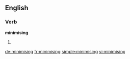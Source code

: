 ==English==

===Verb===
'''minimising'''

# {{present participle of|minimise}}

[[de:minimising]]
[[fr:minimising]]
[[simple:minimising]]
[[vi:minimising]]